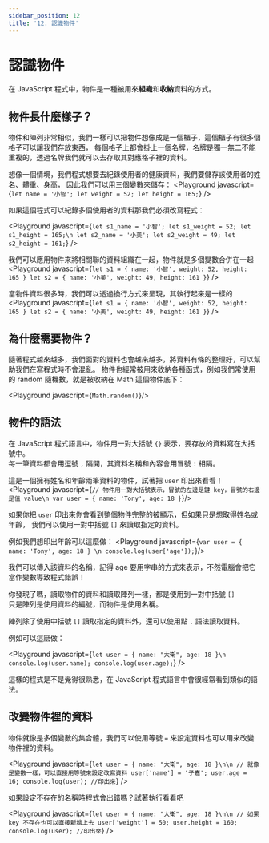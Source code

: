 ```yaml
---
sidebar_position: 12
title: '12. 認識物件'
---
```


# 認識物件
在 JavaScript 程式中，物件是一種被用來**組織**和**收納**資料的方式。

## 物件長什麼樣子？
物件和陣列非常相似，我們一樣可以把物件想像成是一個櫃子，這個櫃子有很多個格子可以讓我們存放東西，
每個格子上都會掛上一個名牌，名牌是獨一無二不能重複的，透過名牌我們就可以去存取其對應格子裡的資料。

想像一個情境，我們程式想要去紀錄使用者的健康資料，我們要儲存該使用者的姓名、體重、身高，
因此我們可以用三個變數來儲存：
<Playground javascript={`
let name = '小智';
let weight = 52;
let height = 165;
`} />

如果這個程式可以紀錄多個使用者的資料那我們必須改寫程式：

<Playground javascript={`
let s1_name = '小智';
let s1_weight = 52;
let s1_height = 165;\n
let s2_name = '小美';
let s2_weight = 49;
let s2_height = 161;
`} />

我們可以應用物件來將相關聯的資料組織在一起，物件就是多個變數合併在一起
<Playground javascript={`
let s1 = { name: '小智', weight: 52, height: 165 }
let s2 = { name: '小美', weight: 49, height: 161 }
`} />

當物件資料很多時，我們可以透過換行方式來呈現，其執行起來是一樣的
<Playground javascript={`
let s1 = {
  name: '小智',
  weight: 52,
  height: 165
}
let s2 = {
  name: '小美',
  weight: 49,
  height: 161
}
`} />

## 為什麼需要物件？
隨著程式越來越多，我們面對的資料也會越來越多，將資料有條的整理好，可以幫助我們在寫程式時不會混亂。
物件也經常被用來收納各種函式，例如我們常使用的 random 隨機數，就是被收納在 Math 這個物件底下：

<Playground javascript={`Math.random()`}/>

## 物件的語法
在 JavaScript 程式語言中，物件用一對大括號 `{}` 表示，要存放的資料寫在大括號中。<br/>
每一筆資料都會用逗號 `,` 隔開，其資料名稱和內容會用冒號 `:` 相隔。

這是一個擁有姓名和年齡兩筆資料的物件，試著把 `user` 印出來看看！
<Playground javascript={`
// 物件用一對大括號表示，冒號的左邊是鍵 key，冒號的右邊是值 value\n
var user = { name: 'Tony', age: 18 }
`}/>

如果你把 `user` 印出來你會看到整個物件完整的被顯示，但如果只是想取得姓名或年齡，
我們可以使用一對中括號 `[]` 來讀取指定的資料。

例如我們想印出年齡可以這麼做：
<Playground javascript={`
var user = { name: 'Tony', age: 18 } \n
console.log(user['age']);
`}/>

我們可以傳入該資料的名稱，記得 age 要用字串的方式來表示，不然電腦會把它當作變數導致程式錯誤！

你發現了嗎，讀取物件的資料和讀取陣列一樣，都是使用到一對中括號 `[]` <br/>
只是陣列是使用資料的編號，而物件是使用名稱。

陣列除了使用中括號 `[]` 讀取指定的資料外，還可以使用點 `.` 語法讀取資料。

例如可以這麽做：

<Playground javascript={`
let user = { name: "大衛", age: 18 }\n
console.log(user.name);
console.log(user.age);
`} />

這樣的程式是不是覺得很熟悉，在 JavaScript 程式語言中會很經常看到類似的語法。

## 改變物件裡的資料

物件就像是多個變數的集合體，我們可以使用等號 `=` 來設定資料也可以用來改變物件裡的資料。

<Playground javascript={`
let user = { name: "大衛", age: 18 }\n\n
// 就像是變數一樣，可以直接用等號來設定改寫資料
user['name'] = '子嘉';
user.age = 16;
console.log(user); //印出來
`} />

如果設定不存在的名稱時程式會出錯嗎？試著執行看看吧

<Playground javascript={`
let user = { name: "大衛", age: 18 }\n\n
// 如果 key 不存在也可以直接新增上去
user['weight'] = 50;
user.height = 160;
console.log(user); //印出來
`} />
